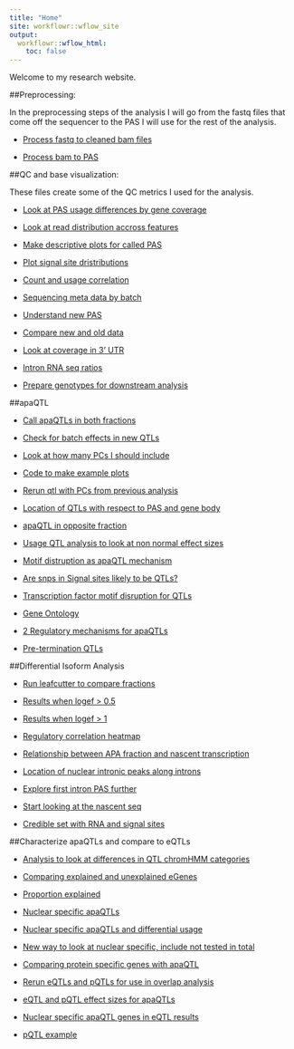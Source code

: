 ```yaml
---
title: "Home"
site: workflowr::wflow_site
output:
  workflowr::wflow_html:
    toc: false
---
```


Welcome to my research website.


##Preprocessing:

In the preprocessing steps of the analysis I will go from the fastq files that come off the sequencer to the PAS I will use for the rest of the analysis. 

* [Process fastq to cleaned bam files](fastq2bam.html)

* [Process bam to PAS](bam2pas.html) 


##QC and base visualization:

These files create some of the QC metrics I used for the analysis.

* [Look at PAS usage differences by gene coverage](PASusageQC.html) 

* [Look at read distribution accross features](Readdistagainstfeatures.html) 

* [Make descriptive plots for called PAS](PASdescriptiveplots.html)  

* [Plot signal site dristributions](signalsiteanalysis.html)

* [Count and usage correlation](corrbetweenind.html)

* [Sequencing meta data by batch](seqmetadatanalysis.html)  

* [Understand new PAS](NewvOldPeakQC.html)  

* [Compare new and old data](recomputeusageold.html)

* [Look at coverage in 3' UTR](reads2UTR.html)  

* [Intron RNA seq ratios](intonRNAratio.html)

* [Prepare genotypes for downstream analysis](geno_proc.html)

##apaQTL  


* [Call apaQTLs in both fractions](mapapaQTL.html)  

* [Check for batch effects in new QTLs](newQTLheatmap.html)  

* [Look at how many PCs I should include](choosePCs.html)

* [Code to make example plots](QTLexampleplots.html)

* [Rerun qtl with PCs from previous analysis](rerunQTL_changePC.html)

* [Location of QTLs with respect to PAS and gene body](QTLlocation.html)

* [apaQTL in opposite fraction](apaQTLoverlap.html)

* [Usage QTL analysis to look at non normal effect sizes](nonNormQTL.html)

* [Motif distruption as apaQTL mechanism](motifDisruption.html)

* [Are snps in Signal sites likely to be QTLs?](snpinSS.html)

* [Transcription factor motif disruption for QTLs](TF_motifdisrupt.html)

* [Gene Ontology](GO_apaQTLS.html)

* [2 Regulatory mechanisms for apaQTLs](twoRegMech.html)

* [Pre-termination QTLs](PrematureTermQTL.html)

##Differential Isoform Analysis  

* [Run leafcutter to compare fractions](DiffIsoAnalysis.html)  

* [Results when logef > 0.5](diffiso_logef5.html)  

* [Results when logef > 1](diffuse_logef1.html) 

* [Regulatory correlation heatmap](rna_netseq_h3k12ac.html)  

* [Relationship between APA fraction and nascent transcription](nascenttranscription.html)  

* [Location of nuclear intronic peaks along introns](nucintronicanalysis.html)  

* [Explore first intron PAS further](verifyFirstintronresult.html)

* [Start looking at the nascent seq](nascentRNA.html)

* [Credible set with RNA and signal sites](HighCrediblePAS.html)

##Characterize apaQTLs and compare to eQTLs 

* [Analysis to look at differences in QTL chromHMM categories](chromHHMQTL.html)  

* [Comparing explained and unexplained eGenes](exvunexpeQTL.html)  

* [Proportion explained](propeQTLs_explained.html)

* [Nuclear specific apaQTLs](NuclearSpecAPAqtl.html)

* [Nuclear specific apaQTLs and differential usage](usageNucspecapaQTLs.html)

* [New way to look at nuclear specific, include not tested in total](NuclearSpecIncludeNotTested.html)

* [Comparing protein specific genes with apaQTL](pQTLandeQTLoverlap.html)

* [Rerun eQTLs and pQTLs for use in overlap analysis](molQTL.html)

* [eQTL and pQTL effect sizes for apaQTLs](eQTLeffectNucspecapa.html)

* [Nuclear specific apaQTL genes in eQTL results](nucSpecinEQTLs.html)

* [pQTL example](pQTLexampleplot.html)



